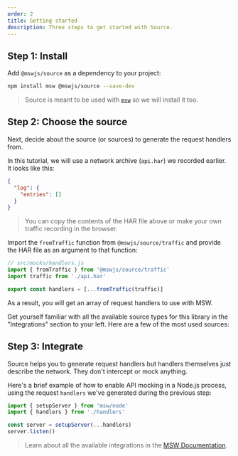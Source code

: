 ```yaml
---
order: 2
title: Getting started
description: Three steps to get started with Source.
---
```


## Step 1: Install

Add `@mswjs/source` as a dependency to your project:

```sh
npm install msw @mswjs/source --save-dev
```

> Source is meant to be used with [`msw`](https://mswjs.io/) so we will install it too.

## Step 2: Choose the source

Next, decide about the source (or sources) to generate the request handlers from.

In this tutorial, we will use a network archive (`api.har`) we recorded earlier. It looks like this:

```json
{
  "log": {
    "entries": []
  }
}
```

> You can copy the contents of the HAR file above or make your own traffic recording in the browser.

Import the `fromTraffic` function from `@mswjs/source/traffic` and provide the HAR file as an argument to that function:

```js {3} /fromTraffic/
// src/mocks/handlers.js
import { fromTraffic } from '@mswjs/source/traffic'
import traffic from './api.har'

export const handlers = [...fromTraffic(traffic)]
```

As a result, you will get an array of request handlers to use with MSW.

Get yourself familiar with all the available source types for this library in the "Integrations" section to your left. Here are a few of the most used sources:


<div className="md:grid md:grid-cols-2 md:gap-5">
  <PageCard
    icon={WindowIcon}
    url="/docs/integrations/har"
    title="Network archive (HAR)"
    description="Generate request handlers from HAR files."
  />
  <PageCard
    icon={WindowIcon}
    url="/docs/getting-started"
    title="OpenAPI specification"
    description="Generate request handlers from OpenAPI documents."
  />
</div>

## Step 3: Integrate

Source helps you to generate request handlers but handlers themselves just describe the network. They don't intercept or mock anything.

Here's a brief example of how to enable API mocking in a Node.js process, using the request `handlers` we've generated during the previous step:

```js {2,4}
import { setupServer } from 'msw/node'
import { handlers } from './handlers'

const server = setupServer(...handlers)
server.listen()
```

> Learn about all the available integrations in the [MSW Documentation](https://mswjs.io/docs/getting-started#step-3-integrate).

